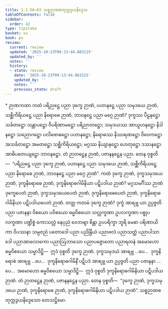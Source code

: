 ```yaml
---
title: 1.1.56–63 သစ္စဉာဏစတုက္ကဒွယနိဒ္ဒေသ
tableOfContents: false
sidebar:
  order: 42
type: tipitaka
basket: su
book: ps
review:
  current: review
  updated: '2025-10-23T09:13:44.883125'
  updated_by: ''
  notes: ''
  history:
  - state: review
    date: '2025-10-23T09:13:44.883125'
    updated_by: ''
    notes: ''
    previous_state: draft
---
```



<ReviewStatus review={frontmatter.review} showDetails={true} />

<HypothesisAnnotation frontmatter={frontmatter} />

<DynamicBreadcrumb />

<Paragraph type="center" book="ps">
* ဉာဏကထာ
</Paragraph>


<Division number="108" book="ps" e="ch" v="26" p="114">

<Paragraph number="640" book="ps">
ကထံ ပရိညဋ္ဌေ ပညာ <Emphasis>ဒုက္ခေ ဉာဏံ</Emphasis>, ပဟာနဋ္ဌေ ပညာ <Emphasis>သမုဒယေ ဉာဏံ</Emphasis>, သစ္ဆိကိရိယဋ္ဌေ ပညာ <Emphasis>နိရောဓေ ဉာဏံ</Emphasis>, ဘာဝနဋ္ဌေ ပညာ <Emphasis>မဂ္ဂေ ဉာဏံ</Emphasis>? ဒုက္ခဿ ပီဠနဋ္ဌော သင်္ခတဋ္ဌော သန္တာပဋ္ဌော ဝိပရိဏာမဋ္ဌော ပရိညာတဋ္ဌော; သမုဒယဿ အာယူဟနဋ္ဌော နိဒါနဋ္ဌော သညောဂဋ္ဌော ပလိဗောဓဋ္ဌော ပဟာနဋ္ဌော; နိရောဓဿ နိဿရဏဋ္ဌော ဝိဝေကဋ္ဌော အသင်္ခတဋ္ဌော အမတဋ္ဌော သစ္ဆိကိရိယဋ္ဌော; မဂ္ဂဿ နိယျာနဋ္ဌော ဟေတုဋ္ဌော ဒဿနဋ္ဌော အာဓိပတေယျဋ္ဌော ဘာဝနဋ္ဌော. တံ ဉာတဋ္ဌေန ဉာဏံ, ပဇာနနဋ္ဌေန ပညာ. တေန ဝုစ္စတိ—  “ပရိညဋ္ဌေ ပညာ ဒုက္ခေ ဉာဏံ, ပဟာနဋ္ဌေ ပညာ သမုဒယေ ဉာဏံ, သစ္ဆိကိရိယဋ္ဌေ ပညာ နိရောဓေ ဉာဏံ, ဘာဝနဋ္ဌေ ပညာ မဂ္ဂေ ဉာဏံ”.
</Paragraph>

</Division>
<Division number="109" book="ps" e="ch" v="26" p="114">

<Paragraph number="641" book="ps">
ကထံ <Emphasis>ဒုက္ခေ ဉာဏံ, ဒုက္ခသမုဒယေ ဉာဏံ, ဒုက္ခနိရောဓေ ဉာဏံ, ဒုက္ခနိရောဓဂါမိနိယာ ပဋိပဒါယ ဉာဏံ</Emphasis>? မဂ္ဂသမင်္ဂိဿ ဉာဏံ ဒုက္ခေပေတံ ဉာဏံ, ဒုက္ခသမုဒယေပေတံ ဉာဏံ, ဒုက္ခနိရောဓေပေတံ ဉာဏံ, ဒုက္ခနိရောဓဂါမိနိယာ ပဋိပဒါယပေတံ ဉာဏံ.
</Paragraph>

<Paragraph number="642" book="ps">
တတ္ထ ကတမံ ဒုက္ခေ ဉာဏံ? ဒုက္ခံ အာရဗ္ဘ ယာ ဥပ္ပဇ္ဇတိ ပညာ ပဇာနနာ ဝိစယော ပဝိစယော ဓမ္မဝိစယော သလ္လက္ခဏာ ဥပလက္ခဏာ ပစ္စုပလက္ခဏာ ပဏ္ဍိစ္စံ ကောသလ္လံ နေပုညံ ဝေဘဗျာ စိန္တာ ဥပပရိက္ခာ ဘူရိ မေဓာ ပရိဏာယိကာ ဝိပဿနာ သမ္ပဇညံ ပတောဒေါ ပညာ ပညိန္ဒြိယံ ပညာဗလံ ပညာသတ္ထံ ပညာပါသာဒေါ ပညာအာလောကော ပညာဩဘာသော ပညာပဇ္ဇောတော ပညာရတနံ အမောဟော ဓမ္မဝိစယော သမ္မာဒိဋ္ဌိ—  ဣဒံ ဝုစ္စတိ ဒုက္ခေ ဉာဏံ. ဒုက္ခသမုဒယံ အာရဗ္ဘ …ပေ…  ဒုက္ခနိရောဓံ အာရဗ္ဘ …ပေ…  ဒုက္ခနိရောဓဂါမိနိံ ပဋိပဒံ အာရဗ္ဘ ယာ ဥပ္ပဇ္ဇတိ ပညာ ပဇာနနာ …ပေ…  အမောဟော ဓမ္မဝိစယော သမ္မာဒိဋ္ဌိ—  ဣဒံ ဝုစ္စတိ ဒုက္ခနိရောဓဂါမိနိယာ ပဋိပဒါယ ဉာဏံ. တံ ဉာတဋ္ဌေန ဉာဏံ, ပဇာနနဋ္ဌေန ပညာ. တေန ဝုစ္စတိ—  “ဒုက္ခေ ဉာဏံ, ဒုက္ခသမုဒယေ ဉာဏံ, ဒုက္ခနိရောဓေ ဉာဏံ, ဒုက္ခနိရောဓဂါမိနိယာ ပဋိပဒါယ ဉာဏံ”.

</Paragraph>
</Division>

<Paragraph number="643" type="center" book="ps">
သစ္စဉာဏစတုက္ကဒွယနိဒ္ဒေသော တေသဋ္ဌိမော.
</Paragraph>